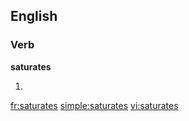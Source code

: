 ==English==

===Verb===
'''saturates'''

# {{third-person singular of|[[saturate]]}}

[[fr:saturates]]
[[simple:saturates]]
[[vi:saturates]]